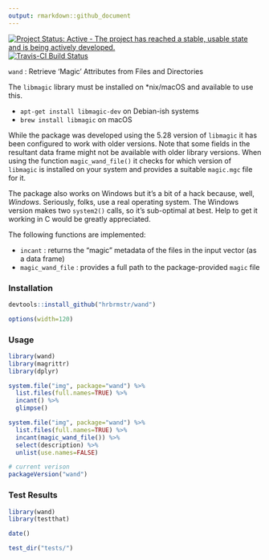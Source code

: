 ```yaml
---
output: rmarkdown::github_document
---
```

[![Project Status: Active - The project has reached a stable, usable state and is being actively developed.](http://www.repostatus.org/badges/0.1.0/active.svg)](http://www.repostatus.org/#active) 
[![Travis-CI Build Status](https://travis-ci.org/hrbrmstr/wand.svg?branch=master)](https://travis-ci.org/hrbrmstr/wand) 

`wand` : Retrieve 'Magic' Attributes from Files and Directories

The `libmagic` library must be installed on *nix/macOS and available to use this. 

- `apt-get install libmagic-dev` on Debian-ish systems
- `brew install libmagic` on macOS

While the package was developed using the 5.28 version of `libmagic` it has been configured to work with older versions. Note that some fields in the resultant data frame might not be available with older library versions. When using the function `magic_wand_file()` it checks for which version of `libmagic` is installed on your system and provides a suitable `magic.mgc` file for it.

The package also works on Windows but it's a bit of a hack because, well, _Windows_. Seriously, folks, use a real operating system. The Windows version makes two `system2()` calls, so it's sub-optimal at best. Help to get it working in C would be greatly appreciated.

The following functions are implemented:

- `incant` : returns the "magic" metadata of the files in the input vector (as a data frame)
- `magic_wand_file` : provides a full path to the package-provided `magic` file

### Installation

```r
devtools::install_github("hrbrmstr/wand")
```

```r
options(width=120)
```

### Usage

```r
library(wand)
library(magrittr)
library(dplyr)

system.file("img", package="wand") %>% 
  list.files(full.names=TRUE) %>% 
  incant() %>% 
  glimpse()

system.file("img", package="wand") %>% 
  list.files(full.names=TRUE) %>% 
  incant(magic_wand_file()) %>% 
  select(description) %>% 
  unlist(use.names=FALSE)

# current verison
packageVersion("wand")

```

### Test Results

```r
library(wand)
library(testthat)

date()

test_dir("tests/")
```

